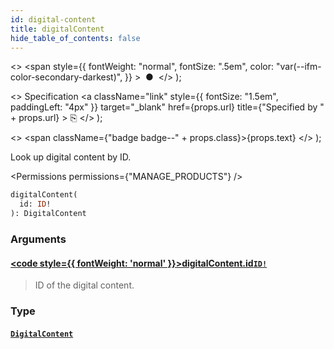 ```yaml
---
id: digital-content
title: digitalContent
hide_table_of_contents: false
---
```


  <>
    <span
      style={{
        fontWeight: "normal",
        fontSize: ".5em",
        color: "var(--ifm-color-secondary-darkest)",
      }}
    >
      &nbsp;●&nbsp;
    </span>
  </>
);

  <>
    Specification
    <a
      className="link"
      style={{ fontSize: "1.5em", paddingLeft: "4px" }}
      target="\_blank"
      href={props.url}
      title={"Specified by " + props.url}
    >
      ⎘
    </a>
  </>
);

  <>
    <span className={"badge badge--" + props.class}>{props.text}</span>
  </>
);

Look up digital content by ID.

<Permissions permissions={"MANAGE_PRODUCTS"} />

```graphql
digitalContent(
  id: ID!
): DigitalContent
```

### Arguments

#### [<code style={{ fontWeight: 'normal' }}>digitalContent.<b>id</b></code>](#)<Bullet />[`ID!`](../../../api-reference/miscellaneous/scalars/id) <Badge class="secondary" text="non-null"/> <Badge class="secondary" text="scalar"/> <Badge class="secondary" text="miscellaneous"/>

> ID of the digital content.

### Type

#### [`DigitalContent`](../../../api-reference/miscellaneous/objects/digital-content) <Badge class="secondary" text="object"/> <Badge class="secondary" text="miscellaneous"/>

>

